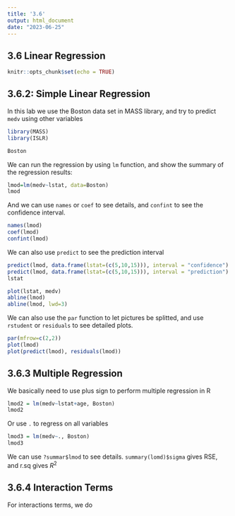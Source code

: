 ```yaml
---
title: '3.6'
output: html_document
date: "2023-06-25"
---
```


## 3.6 Linear Regression

```r
knitr::opts_chunk$set(echo = TRUE)
```

## 3.6.2: Simple Linear Regression

In this lab we use the Boston data set in MASS library, and try to predict `medv` using other variables

```r
library(MASS)
library(ISLR)
```

```r
Boston
```

We can run the regression by using `lm` function, and show the summary of the regression results:

```r
lmod=lm(medv~lstat, data=Boston)
lmod
```

And we can use `names` or `coef` to see details, and `confint` to see the confidence interval.

```r
names(lmod)
coef(lmod)
confint(lmod)
```

We can also use `predict` to see the prediction interval

```r
predict(lmod, data.frame(lstat=(c(5,10,15))), interval = "confidence")
predict(lmod, data.frame(lstat=(c(5,10,15))), interval = "prediction")
lstat
```

```r
plot(lstat, medv)
abline(lmod)
abline(lmod, lwd=3)
```

We can also use the `par` function to let pictures be splitted, and use `rstudent` or `residuals` to see detailed plots.

```r
par(mfrow=c(2,2))
plot(lmod)
plot(predict(lmod), residuals(lmod))
```

## 3.6.3 Multiple Regression

We basically need to use plus sign to perform multiple regression in R

```r
lmod2 = lm(medv~lstat+age, Boston)
lmod2
```

Or use `.` to regress on all variables

```r
lmod3 = lm(medv~., Boston)
lmod3
```

We can use `?summar$lmod` to see details. `summary(lomd)$sigma` gives RSE, and r.sq gives $R^2$

## 3.6.4 Interaction Terms

For interactions terms, we do
